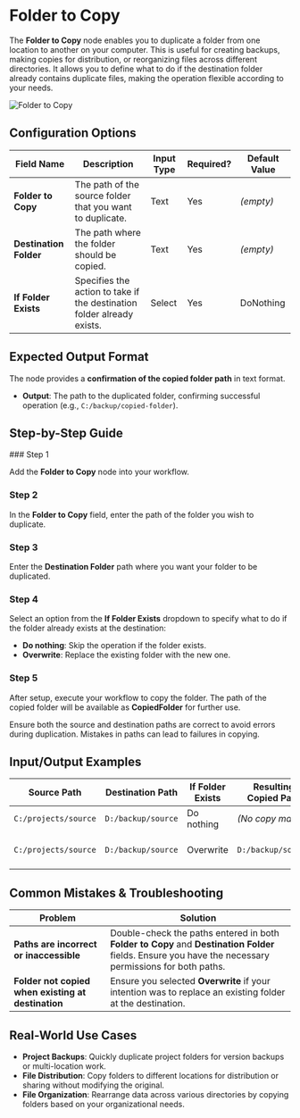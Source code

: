 
# Folder to Copy

The **Folder to Copy** node enables you to duplicate a folder from one location to another on your computer. This is useful for creating backups, making copies for distribution, or reorganizing files across different directories. It allows you to define what to do if the destination folder already contains duplicate files, making the operation flexible according to your needs.

![Folder to Copy](./folder-to-copy.png)

## Configuration Options

| Field Name             | Description                                                            | Input Type | Required? | Default Value |
| ---------------------- | ---------------------------------------------------------------------- | ---------- | --------- | ------------- |
| **Folder to Copy**     | The path of the source folder that you want to duplicate.              | Text       | Yes       | _(empty)_     |
| **Destination Folder** | The path where the folder should be copied.                            | Text       | Yes       | _(empty)_     |
| **If Folder Exists**   | Specifies the action to take if the destination folder already exists. | Select     | Yes       | DoNothing     |

## Expected Output Format

The node provides a **confirmation of the copied folder path** in text format.

- **Output**: The path to the duplicated folder, confirming successful operation (e.g., `C:/backup/copied-folder`).

## Step-by-Step Guide

<Steps>
### Step 1

Add the **Folder to Copy** node into your workflow.

### Step 2

In the **Folder to Copy** field, enter the path of the folder you wish to duplicate.

### Step 3

Enter the **Destination Folder** path where you want your folder to be duplicated.

### Step 4

Select an option from the **If Folder Exists** dropdown to specify what to do if the folder already exists at the destination:

- **Do nothing**: Skip the operation if the folder exists.
- **Overwrite**: Replace the existing folder with the new one.

### Step 5

After setup, execute your workflow to copy the folder. The path of the copied folder will be available as **CopiedFolder** for further use.

</Steps>

<Callout type="info" title="Tip">
  Ensure both the source and destination paths are correct to avoid errors
  during duplication. Mistakes in paths can lead to failures in copying.
</Callout>

## Input/Output Examples

| Source Path          | Destination Path   | If Folder Exists | Resulting Copied Path | Output             |
| -------------------- | ------------------ | ---------------- | --------------------- | ------------------ |
| `C:/projects/source` | `D:/backup/source` | Do nothing       | _(No copy made)_      | _(empty)_          |
| `C:/projects/source` | `D:/backup/source` | Overwrite        | `D:/backup/source`    | Copied Folder Path |

## Common Mistakes & Troubleshooting

| Problem                                            | Solution                                                                                                                                               |
| -------------------------------------------------- | ------------------------------------------------------------------------------------------------------------------------------------------------------ |
| **Paths are incorrect or inaccessible**            | Double-check the paths entered in both **Folder to Copy** and **Destination Folder** fields. Ensure you have the necessary permissions for both paths. |
| **Folder not copied when existing at destination** | Ensure you selected **Overwrite** if your intention was to replace an existing folder at the destination.                                              |

## Real-World Use Cases

- **Project Backups**: Quickly duplicate project folders for version backups or multi-location work.
- **File Distribution**: Copy folders to different locations for distribution or sharing without modifying the original.
- **File Organization**: Rearrange data across various directories by copying folders based on your organizational needs.
